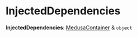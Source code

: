 
# InjectedDependencies

 **InjectedDependencies**: [MedusaContainer](medusa.MedusaContainer.mdx) & `object`
